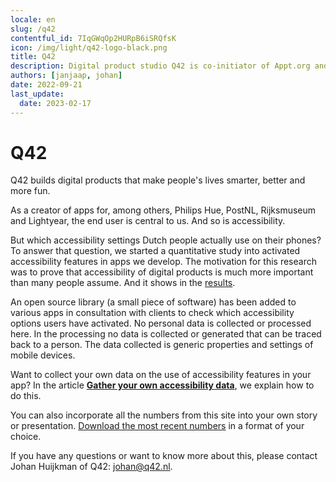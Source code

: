 ```yaml
---
locale: en
slug: /q42
contentful_id: 7IqGWqOp2HURpB6iSRQfsK
icon: /img/light/q42-logo-black.png
title: Q42
description: Digital product studio Q42 is co-initiator of Appt.org and created the library for measuring accessibility features in apps.
authors: [janjaap, johan]
date: 2022-09-21
last_update:
  date: 2023-02-17
---
```


# Q42

Q42 builds digital products that make people's lives smarter, better and more fun.

As a creator of apps for, among others, Philips Hue, PostNL, Rijksmuseum and Lightyear, the end user is central to us. And so is accessibility.

But which accessibility settings Dutch people actually use on their phones? To answer that question, we started a quantitative study into activated accessibility features in apps we develop. The motivation for this research was to prove that accessibility of digital products is much more important than many people assume. And it shows in the [results](/en/stats).

An open source library (a small piece of software) has been added to various apps in consultation with clients to check which accessibility options users have activated. No personal data is collected or processed here. In the processing no data is collected or generated that can be traced back to a person. The data collected is generic properties and settings of mobile devices.

Want to collect your own data on the use of accessibility features in your app? In the article [**Gather your own accessibility data**](/en/articles/gather-your-own-accessibility-data), we explain how to do this.

You can also incorporate all the numbers from this site into your own story or presentation. [Download the most recent numbers](/en/stats/download-stats) in a format of your choice.

If you have any questions or want to know more about this, please contact Johan Huijkman of Q42: [johan@q42.nl](mailto:johan@q42.nl).

<CustomLink url="https://q42.nl/en" label="Visit the website of Q42" external={true} appearance="primaryButton" />
